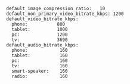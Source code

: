 ```
default_image_compression_ratio:   10
default_non_primary_video_bitrate_kbps: 1200
default_video_bitrate_kbps:
  phone:           800
  tablet:          1000
  pc:              1200
  tv:              3690
default_audio_bitrate_kbps:
  phone:            160
  tablet:           160
  pc:               160
  tv:               160
  smart-speaker:    160
  radio:            160
```

